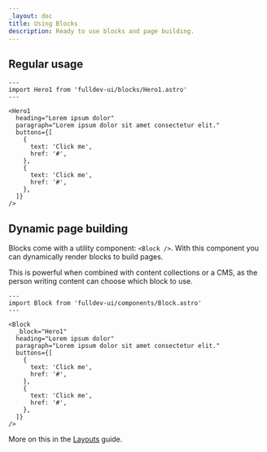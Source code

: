 ```yaml
---
_layout: doc
title: Using Blocks
description: Ready to use blocks and page building.
---
```


## Regular usage

```astro live
---
import Hero1 from 'fulldev-ui/blocks/Hero1.astro'
---

<Hero1
  heading="Lorem ipsum dolor"
  paragraph="Lorem ipsum dolor sit amet consectetur elit."
  buttons={[
    {
      text: 'Click me',
      href: '#',
    },
    {
      text: 'Click me',
      href: '#',
    },
  ]}
/>
```

## Dynamic page building

Blocks come with a utility component: `<Block />`. With this component you can dynamically render blocks to build pages.

This is powerful when combined with content collections or a CMS, as the person writing content can choose which block to use.

```astro live
---
import Block from 'fulldev-ui/components/Block.astro'
---

<Block
  _block="Hero1"
  heading="Lorem ipsum dolor"
  paragraph="Lorem ipsum dolor sit amet consectetur elit."
  buttons={[
    {
      text: 'Click me',
      href: '#',
    },
    {
      text: 'Click me',
      href: '#',
    },
  ]}
/>
```

More on this in the [Layouts](/docs/layouts/) guide.

